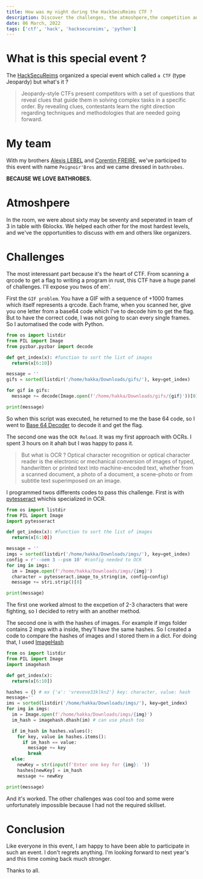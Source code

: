```yaml
---
title: How was my night during the HackSecuReims CTF ?
description: Discover the challenges, the atmoshpere,the competition and the determination of each one during this special event.
date: 06 March, 2022
tags: ['ctf', 'hack', 'hacksecureims', 'python']
---
```


# What is this special event ?

The [HackSecuReims](https://www.hacksecureims.eu) organized a special event which called `a CTF` (type Jeopardy) but what's it ?
>   Jeopardy-style CTFs present competitors with a set of questions that reveal clues that guide them in solving complex tasks in a specific order. By revealing clues, contestants learn the right direction regarding techniques and methodologies that are needed going forward.

# My team

With my brothers [Alexis LEBEL](https://github.com/Alestrio) and [Corentin FREIRE](https://github.com/PtitNost), we've participed to this event with name `Peignoir'Bros` and we came dressed in `bathrobes`.

**BECAUSE WE LOVE BATHROBES.**

# Atmoshpere

In the room, we were about sixty may be seventy and seperated in team of 3 in table with 6blocks. We helped each other for the most hardest levels, and we've the opportunities to discuss with em and others like organizers.

# Challenges

The most interessant part because it's the heart of CTF. From scanning a qrcode to get a flag to writing a program in rust, this CTF have a huge panel of challenges.
I'll expose you twos of em'.

First the `GIF problem`.
You have a GIF with a sequence of +1000 frames which itself represents a qrcode. Each frame, when you scanned her, give you one letter from a base64 code which I've to decode him to get the flag. But to have the correct code, I was not going to scan every single frames. So I automatised the code with Python.

```python
from os import listdir
from PIL import Image
from pyzbar.pyzbar import decode

def get_index(x): #function to sort the list of images
  return(x[6:10])

message = ''
gifs = sorted(listdir('/home/hakka/Downloads/gifs/'), key=get_index)

for gif in gifs:
  message += decode(Image.open(f'/home/hakka/Downloads/gifs/{gif}'))[0].data.decode('utf-8')

print(message)
```
So when this script was executed, he returned to me the base 64 code, so I went to [Base 64 Decoder](https://www.base64decode.org/) to decode it and get the flag.

The second one was the `OCR Reload`.
It was my first approach with OCRs. I spent 3 hours on it ahah but I was happy to pass it.
> But what is OCR ?
> Optical character recognition or optical character reader is the electronic or mechanical conversion of images of typed, handwritten or printed text into machine-encoded text, whether from a scanned document, a photo of a document, a scene-photo or from subtitle text superimposed on an image.

I programmed twos differents codes to pass this challenge. First is with [pytesseract](https://pypi.org/project/pytesseract/) whichis specialized in OCR.
```python
from os import listdir
from PIL import Image
import pytesseract

def get_index(x): #function to sort the list of images
  return(x[6:1O])

message = ''
imgs = sorted(listdir('/home/hakka/Downloads/imgs/'), key=get_index)
config = r'--oem 3 --psm 10' #config needed to OCR
for img in imgs:
  im = Image.open(f'/home/hakka/Downloads/imgs/{img}')
  character = pytesseract.image_to_string(im, config=config)
  message += stri.strip()[0]

print(message)
```
The first one worked almost to the excpetion of 2-3 characters that were fighting, so I decided to retry with an another method.

The second one is with the hashes of images. For example if imgs folder contains 2 imgs with a inside, they'll have the same hashes. So I created a code to compare the hashes of images and I stored them in a dict.
For doing that, I used [ImageHash](https://pypi.org/project/ImageHash/)
```python
from os import listdir
from PIL import Image
import imagehash

def get_index(x):
  return(x[6:10])

hashes = {} # ex {'a': 'vreveve33klkn2'} key: character, value: hash
message=''
ims = sorted(listdir('/home/hakka/Downloads/imgs/'), key=get_index)
for img in imgs:
  im = Image.open(f'/home/hakka/Downloads/imgs/{img}')
  im_hash = imagehash.dhash(im) # can use phash too

  if im_hash in hashes.values():
    for key, value in hashes.items():
      if im_hash == value:
        message += key
        break
  else:
    newKey = str(input(f'Enter one key for {img}: '))
    hashes[newKey] = im_hash
    message += newKey

print(message)
```

And it's worked.
The other challenges was cool too and some were unfortunately impossible because I had not the required skillset.

# Conclusion 

Like everyone in this event, I am happy to have been able to participate in such an event. I don't regrets anything.
I'm looking forward to next year's and this time coming back much stronger.

Thanks to all.